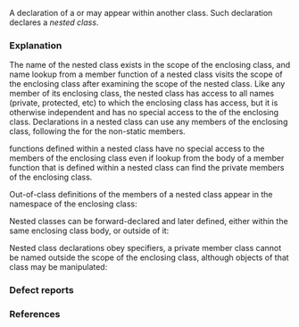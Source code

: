 {{title|Nested classes}}
{{cpp/language/classes/navbar}}

A declaration of a {{rlp|class|class/struct}} or {{rlp|union}} may appear within another class. Such declaration declares a ''nested class''.

===Explanation===
The name of the nested class exists in the scope of the enclosing class, and name lookup from a member function of a nested class visits the scope of the enclosing class after examining the scope of the nested class. Like any member of its enclosing class, the nested class has access to all names (private, protected, etc) to which the enclosing class has access, but it is otherwise independent and has no special access to the {{rlp|this|{{tt|this}} pointer}} of the enclosing class. Declarations in a nested class can use any members of the enclosing class, following the {{rlp|data members#Usage|usual usage rules}} for the non-static members.

{{source|1=
int x, y; // globals
class enclose // enclosing class
{
    // note: private members
    int x;
    static int s;
public:
    struct inner // nested class
    {
        void f(int i)
        {
            x = i; // Error: can't write to non-static enclose::x without instance
            int a = sizeof x; // Error until C++11,
                              // OK in C++11: operand of sizeof is unevaluated,
                              // this use of the non-static enclose::x is allowed.
            s = i;   // OK: can assign to the static enclose::s
            ::x = i; // OK: can assign to global x
            y = i;   // OK: can assign to global y
        }

        void g(enclose* p, int i)
        {
            p-&gt;x = i; // OK: assign to enclose::x
        }
    };
};
}}

{{rlp|friend|Friend}} functions defined within a nested class have no special access to the members of the enclosing class even if lookup from the body of a member function that is defined within a nested class can find the private members of the enclosing class.

Out-of-class definitions of the members of a nested class appear in the namespace of the enclosing class:

{{source|1=
struct enclose
{
    struct inner
    {
        static int x;
        void f(int i);
    };
};

int enclose::inner::x = 1;       // definition
void enclose::inner::f(int i) {} // definition
}}

Nested classes can be forward-declared and later defined, either within the same enclosing class body, or outside of it:

{{source|1=
class enclose
{
    class nested1;    // forward declaration
    class nested2;    // forward declaration
    class nested1 {}; // definition of nested class
};

class enclose::nested2 {}; // definition of nested class
}}

Nested class declarations obey {{rlp|access|member access}} specifiers, a private member class cannot be named outside the scope of the enclosing class, although objects of that class may be manipulated:

{{source|1=
class enclose
{
    struct nested // private member
    {
        void g() {}
    };
public:
    static nested f() { return nested{}; }
};

int main()
{
    //enclose::nested n1 = enclose::f(); // error: 'nested' is private

    enclose::f().g();       // OK: does not name 'nested'
    auto n2 = enclose::f(); // OK: does not name 'nested'
    n2.g();
}
}}

===Defect reports===
{{dr list begin}}
{{dr list item|wg=cwg|dr=45|std=C++98|before=the members of a nested class cannot&lt;br&gt;access the enclosing class and its friends|after=they have the same access rights as&lt;br&gt;other members of the enclosing class&lt;br&gt;(also resolves CWG issues #8 and #10)}}
{{dr list end}}

===References===
{{ref std c++23}}
{{ref std|section=11.4.12|title=Nested class declarations|id=class.nest}}
{{ref std end}}
{{ref std c++20}}
{{ref std|section=11.4.10|title=Nested class declarations|id=class.nest}}
{{ref std end}}
{{ref std c++17}}
{{ref std|section=12.2.5|title=Nested class declarations|id=class.nest}}
{{ref std end}}
{{ref std c++14}}
{{ref std|section=9.7|title=Nested class declarations|id=class.nest}}
{{ref std end}}
{{ref std c++11}}
{{ref std|section=9.7|title=Nested class declarations|id=class.nest}}
{{ref std end}}
{{ref std c++98}}
{{ref std|section=9.7|title=Nested class declarations|id=class.nest}}
{{ref std end}}

{{langlinks|de|es|fr|it|ja|pt|ru|zh}}
